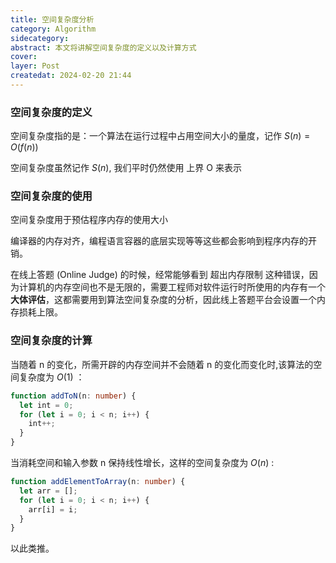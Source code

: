 ```yaml
---
title: 空间复杂度分析
category: Algorithm
sidecategory: 
abstract: 本文将讲解空间复杂度的定义以及计算方式
cover: 
layer: Post
createdat: 2024-02-20 21:44
---
```


### 空间复杂度的定义

空间复杂度指的是：一个算法在运行过程中占用空间大小的量度，记作 $S(n) = O(f(n))$

空间复杂度虽然记作 $S(n)$, 我们平时仍然使用 上界 O 来表示

### 空间复杂度的使用

空间复杂度用于预估程序内存的使用大小

<Aside title="程序内存的影响因素">
  编译器的内存对齐，编程语言容器的底层实现等等这些都会影响到程序内存的开销。
</Aside>

在线上答题 (Online Judge) 的时候，经常能够看到 超出内存限制 这种错误，因为计算机的内存空间也不是无限的，需要工程师对软件运行时所使用的内存有一个**大体评估**，这都需要用到算法空间复杂度的分析，因此线上答题平台会设置一个内存损耗上限。

### 空间复杂度的计算

当随着 n 的变化，所需开辟的内存空间并不会随着 n 的变化而变化时,该算法的空间复杂度为 $O(1)$ ：

```ts
function addToN(n: number) {
  let int = 0;
  for (let i = 0; i < n; i++) {
    int++;
  }
}
```

当消耗空间和输入参数 n 保持线性增长，这样的空间复杂度为 $O(n)$ :

```ts
function addElementToArray(n: number) {
  let arr = [];
  for (let i = 0; i < n; i++) {
    arr[i] = i;
  }
}
```

以此类推。
